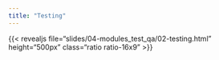 ```yaml
---
title: "Testing"
---
```


:::{.column-page-inset-right}

{{< revealjs file="slides/04-modules_test_qa/02-testing.html" height="500px" class="ratio ratio-16x9" >}}

:::
